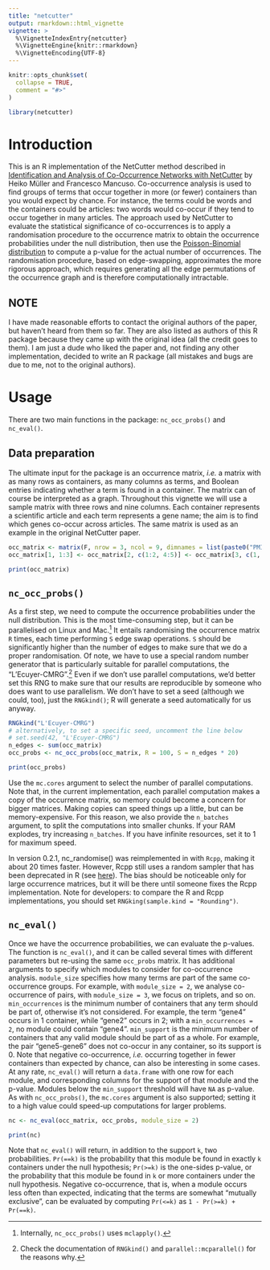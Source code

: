 ```yaml
---
title: "netcutter"
output: rmarkdown::html_vignette
vignette: >
  %\VignetteIndexEntry{netcutter}
  %\VignetteEngine{knitr::rmarkdown}
  %\VignetteEncoding{UTF-8}
---
```


```r
knitr::opts_chunk$set(
  collapse = TRUE,
  comment = "#>"
)
```

```r
library(netcutter)
```

# Introduction

This is an R implementation of the NetCutter method described in [Identification and Analysis of Co-Occurrence Networks with NetCutter](https://doi.org/10.1371/journal.pone.0003178) by Heiko Müller and Francesco Mancuso.
Co-occurrence analysis is used to find groups of terms that occur together in more (or fewer) containers than you would expect by chance.
For instance, the terms could be words and the containers could be articles: two words would co-occur if they tend to occur together in many articles.
The approach used by NetCutter to evaluate the statistical significance of co-occurrences is to apply a randomisation procedure to the occurrence matrix to obtain the occurrence probabilities under the null distribution, then use the [Poisson-Binomial distribution](https://en.wikipedia.org/wiki/Poisson_binomial_distribution) to compute a p-value for the actual number of occurrences.
The randomisation procedure, based on edge-swapping, approximates the more rigorous approach, which requires generating all the edge permutations of the occurrence graph and is therefore computationally intractable.

## NOTE

I have made reasonable efforts to contact the original authors of the paper, but haven't heard from them so far.
They are also listed as authors of this R package because they came up with the original idea (all the credit goes to them).
I am just a dude who liked the paper and, not finding any other implementation, decided to write an R package (all mistakes and bugs are due to me, not to the original authors).

# Usage

There are two main functions in the package: `nc_occ_probs()` and `nc_eval()`.

## Data preparation

The ultimate input for the package is an occurrence matrix, *i.e.* a matrix with as many rows as containers, as many columns as terms, and Boolean entries indicating whether a term is found in a container.
The matrix can of course be interpreted as a graph.
Throughout this vignette we will use a sample matrix with three rows and nine columns.
Each container represents a scientific article and each term represents a gene name; the aim is to find which genes co-occur across articles.
The same matrix is used as an example in the original NetCutter paper.

```r
occ_matrix <- matrix(F, nrow = 3, ncol = 9, dimnames = list(paste0("PMID", 1:3), paste0("gene", 1:9)))
occ_matrix[1, 1:3] <- occ_matrix[2, c(1:2, 4:5)] <- occ_matrix[3, c(1, 6:9)] <- T

print(occ_matrix)
```

## `nc_occ_probs()`

As a first step, we need to compute the occurrence probabilities under the null distribution.
This is the most time-consuming step, but it can be parallelised on Linux and Mac.^[Internally, `nc_occ_probs()` uses `mclapply()`.]
It entails randomising the occurrence matrix `R` times, each time performing `S` edge swap operations.
`S` should be significantly higher than the number of edges to make sure that we do a proper randomisation.
Of note, we have to use a special random number generator that is particularly suitable for parallel computations, the "L'Ecuyer-CMRG".^[Check the documentation of `RNGkind()` and `parallel::mcparallel()` for the reasons why.]
Even if we don't use parallel computations, we'd better set this RNG to make sure that our results are reproducible by someone who does want to use parallelism.
We don't have to set a seed (although we could, too), just the `RNGkind()`; R will generate a seed automatically for us anyway.

```r
RNGkind("L'Ecuyer-CMRG")
# alternatively, to set a specific seed, uncomment the line below
# set.seed(42, "L'Ecuyer-CMRG")
n_edges <- sum(occ_matrix)
occ_probs <- nc_occ_probs(occ_matrix, R = 100, S = n_edges * 20)

print(occ_probs)
```

Use the `mc.cores` argument to select the number of parallel computations.
Note that, in the current implementation, each parallel computation makes a copy of the occurrence matrix, so memory could become a concern for bigger matrices.
Making copies can speed things up a little, but can be memory-expensive.
For this reason, we also provide the `n_batches` argument, to split the computations into smaller chunks.
If your RAM explodes, try increasing `n_batches`.
If you have infinite resources, set it to 1 for maximum speed.

In version 0.2.1, nc_randomise() was reimplemented in with `Rcpp`, making it about 20 times faster.
However, Rcpp still uses a random sampler that has been deprecated in R (see [here](https://stackoverflow.com/questions/60119621/get-the-same-sample-of-integers-from-rcpp-as-base-r)).
The bias should be noticeable only for large occurrence matrices, but it will be there until someone fixes the Rcpp implementation.
Note for developers: to compare the R and Rcpp implementations, you should set `RNGking(sample.kind = "Rounding")`.

## `nc_eval()`

Once we have the occurrence probabilities, we can evaluate the p-values.
The function is `nc_eval()`, and it can be called several times with different parameters but re-using the same `occ_probs` matrix.
It has additional arguments to specify which modules to consider for co-occurrence analysis.
`module_size` specifies how many terms are part of the same co-occurrence groups.
For example, with `module_size = 2`, we analyse co-occurrence of pairs, with `module_size = 3`, we focus on triplets, and so on.
`min_occurrences` is the minimum number of containers that any term should be part of, otherwise it's not considered.
For example, the term "gene4" occurs in 1 container, while "gene2" occurs in 2; with a `min_occurrences = 2`, no module could contain "gene4".
`min_support` is the minimum number of containers that any valid module should be part of as a whole.
For example, the pair "gene5-gene6" does not co-occur in any container, so its support is 0.
Note that negative co-occurrence, *i.e.* occurring together in fewer containers than expected by chance, can also be interesting in some cases.
At any rate, `nc_eval()` will return a `data.frame` with one row for each module, and corresponding columns for the support of that module and the p-value.
Modules below the `min_support` threshold will have `NA` as p-value.
As with `nc_occ_probs()`, the `mc.cores` argument is also supported; setting it to a high value could speed-up computations for larger problems.

```r
nc <- nc_eval(occ_matrix, occ_probs, module_size = 2)

print(nc)
```

Note that `nc_eval()` will return, in addition to the support `k`, two probabilities.
`Pr(==k)` is the probability that this module be found in exactly `k` containers under the null hypothesis; `Pr(>=k)` is the one-sides p-value, or the probability that this module be found in `k` or more containers under the null hypothesis.
Negative co-occurrence, that is, when a module occurs less often than expected, indicating that the terms are somewhat "mutually exclusive", can be evaluated by computing `Pr(<=k)` as `1 - Pr(>=k) + Pr(==k)`.
